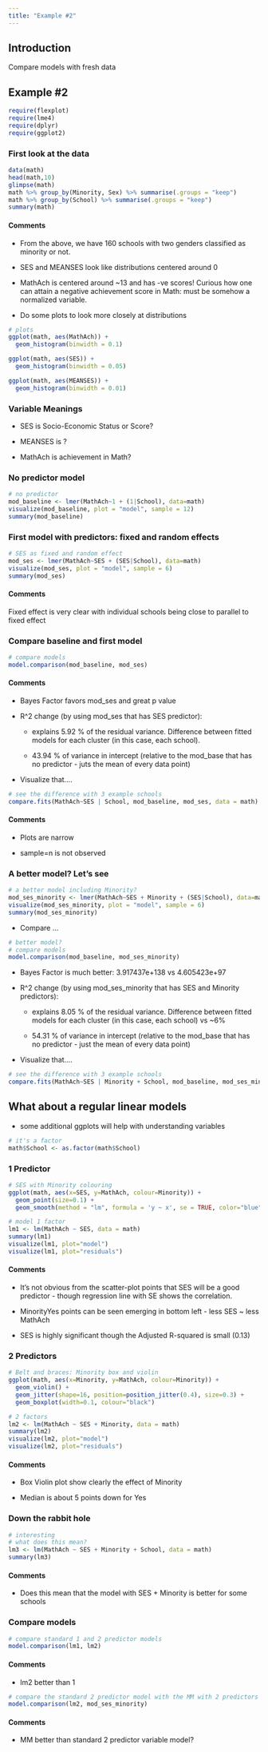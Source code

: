 ```yaml
---
title: "Example #2"
---
```


## Introduction

Compare models with fresh data

## Example #2

```r
require(flexplot)
require(lme4)
require(dplyr)
require(ggplot2)
```

### First look at the data

```r
data(math)
head(math,10)
glimpse(math)
math %>% group_by(Minority, Sex) %>% summarise(.groups = "keep")
math %>% group_by(School) %>% summarise(.groups = "keep")
summary(math)

```

#### Comments

-   From the above, we have 160 schools with two genders classified as minority or not.

-   SES and MEANSES look like distributions centered around 0

-   MathAch is centered around \~13 and has -ve scores! Curious how one can attain a negative achievement score in Math: must be somehow a normalized variable.

-   Do some plots to look more closely at distributions

```r
# plots 
ggplot(math, aes(MathAch)) +
  geom_histogram(binwidth = 0.1)

ggplot(math, aes(SES)) +
  geom_histogram(binwidth = 0.05)

ggplot(math, aes(MEANSES)) +
  geom_histogram(binwidth = 0.01)
```

### Variable Meanings

-   SES is Socio-Economic Status or Score?

-   MEANSES is ?

-   MathAch is achievement in Math?

### No predictor model

```r
# no predictor
mod_baseline <- lmer(MathAch~1 + (1|School), data=math)
visualize(mod_baseline, plot = "model", sample = 12)
summary(mod_baseline)
```

### First model with predictors: fixed and random effects

```r
# SES as fixed and random effect
mod_ses <- lmer(MathAch~SES + (SES|School), data=math)
visualize(mod_ses, plot = "model", sample = 6)
summary(mod_ses)
```

#### Comments

Fixed effect is very clear with individual schools being close to parallel to fixed effect

### Compare baseline and first model

```r
# compare models
model.comparison(mod_baseline, mod_ses)
```

#### Comments

-   Bayes Factor favors mod_ses and great p value

-   R\^2 change (by using mod_ses that has SES predictor):

    -   explains 5.92 % of the residual variance. Difference between fitted models for each cluster (in this case, each school).

    -   43.94 % of variance in intercept (relative to the mod_base that has no predictor - juts the mean of every data point)

-   Visualize that....

```r
# see the difference with 3 example schools
compare.fits(MathAch~SES | School, mod_baseline, mod_ses, data = math)
```

#### Comments

-   Plots are narrow

-   sample=n is not observed

### A better model? Let's see

```r
# a better model including Minority?
mod_ses_minority <- lmer(MathAch~SES + Minority + (SES|School), data=math)
visualize(mod_ses_minority, plot = "model", sample = 6)
summary(mod_ses_minority)

```

-   Compare ...

```r
# better model?
# compare models
model.comparison(mod_baseline, mod_ses_minority)
```

-   Bayes Factor is much better: 3.917437e+138 vs 4.605423e+97

-   R\^2 change (by using mod_ses_minority that has SES and Minority predictors):

    -   explains 8.05 % of the residual variance. Difference between fitted models for each cluster (in this case, each school) vs \~6%

    -   54.31 % of variance in intercept (relative to the mod_base that has no predictor - just the mean of every data point)

-   Visualize that....

```r
# see the difference with 3 example schools
compare.fits(MathAch~SES | Minority + School, mod_baseline, mod_ses_minority, data = math)
```

## What about a regular linear models

-   some additional ggplots will help with understanding variables

```r
# it's a factor
math$School <- as.factor(math$School)
```

### 1 Predictor

```r
# SES with Minority colouring
ggplot(math, aes(x=SES, y=MathAch, colour=Minority)) + 
  geom_point(size=0.1) + 
  geom_smooth(method = "lm", formula = 'y ~ x', se = TRUE, color="blue")

# model 1 factor 
lm1 <- lm(MathAch ~ SES, data = math)
summary(lm1)
visualize(lm1, plot="model")
visualize(lm1, plot="residuals")

```

#### Comments

-   It's not obvious from the scatter-plot points that SES will be a good predictor - though regression line with SE shows the correlation.

-   MinorityYes points can be seen emerging in bottom left - less SES \~ less MathAch

-   SES is highly significant though the Adjusted R-squared is small (0.13)

### 2 Predictors

```r
# Belt and braces: Minority box and violin
ggplot(math, aes(x=Minority, y=MathAch, colour=Minority)) + 
  geom_violin() + 
  geom_jitter(shape=16, position=position_jitter(0.4), size=0.3) +
  geom_boxplot(width=0.1, colour="black") 

# 2 factors
lm2 <- lm(MathAch ~ SES + Minority, data = math)
summary(lm2)
visualize(lm2, plot="model")
visualize(lm2, plot="residuals")

```

#### Comments

-   Box Violin plot show clearly the effect of Minority

-   Median is about 5 points down for Yes

### Down the rabbit hole

```r
# interesting 
# what does this mean?
lm3 <- lm(MathAch ~ SES + Minority + School, data = math)
summary(lm3)
```

#### Comments

-   Does this mean that the model with SES + Minority is better for some schools

### Compare models

```r
# compare standard 1 and 2 predictor models
model.comparison(lm1, lm2)
```

#### Comments

-   lm2 better than 1

```r
# compare the standard 2 predictor model with the MM with 2 predictors 
model.comparison(lm2, mod_ses_minority)
```

#### Comments

-   MM better than standard 2 predictor variable model?
